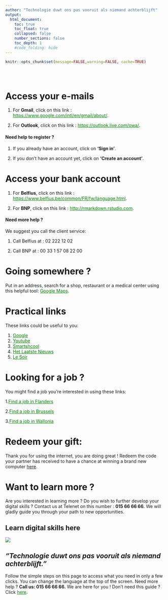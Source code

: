 ```yaml
---
author: "Technologie duwt ons pas vooruit als niemand achterblijft"
output:
  html_document:
    toc: true
    toc_float: true
    collapsed: false
    number_sections: false
    toc_depth: 1
    #code_folding: hide
---
```



```r
knitr::opts_chunk$set(message=FALSE,warning=FALSE, cache=TRUE)
```

<style type="text/css">
.title {
  display: none;
}
.list-group-item.active, .list-group-item.active:focus, .list-group-item.active:hover {
    background-color: orange;
}

a:link {
    color: green;
}

 a:hover {
    color: red;
}

#getting-started img {
  margin-right: 10px;
}

</style>

<div class="row" style="padding-top: 30px;">
<div class="col-sm-6">


# Access your e-mails

1. For **Gmail**, click on this link : <https://www.google.com/intl/en/gmail/about/>.

2. For **Outlook**, click on this link : <https://outlook.live.com/owa/>.

#### Need help to register ?

1. If you already have an account, click on **‘Sign in’**. 

2. If you don’t have an account yet, click on **'Create an account'**.

# Access your bank account

1. For **Belfius**, click on this link : <https://www.belfius.be/common/FR/fw/language.html>.

2. For **BNP**, click on this link : <http://rmarkdown.rstudio.com>.

#### Need more help ?

We suggest you call the client service:

1. Call Belfius at : 02 222 12 02

2. Call BNP at : 00 33 1 57 08 22 00

# Going somewhere ?

Put in an address, search for a shop, restaurant or a medical center using this helpful tool: [Google Maps](https://www.google.com/maps).

# Practical links

These links could be useful to you:

1. [Google](https://www.google.com/)
2. [Youtube](https://www.youtube.com/)
3. [Smartshcool](https://www.smartschool.be/)
4. [Het Laatste Nieuws](https://www.hln.be/)
5. [Le Soir](https://www.lesoir.be/)

# Looking for a job ?

You might find a job you're interested in using these links:

1.[Find a job in Flanders](https://www.vlaanderen.be/werken-voor-vlaanderen/vacatures)

2.[Find a job in Brussels](https://www.vdab.be/vindeenjob/jobs/brussel-regio)

3.[Find a job in Wallonia](https://www.wallonie.be/en/jobs)

# Redeem your gift:

Thank you for using the internet, you are doing great ! Redeem the code your partner has received to have a chance at winning a brand new computer [here](). 

# Want to learn more ?

Are you interested in learning more ? Do you wish to further develop your digital skills ? Contact us at Telenet on this number : **015 66 66 66**. We will gladly guide you through your path to new opportunities.

</div>
<div class="col-sm-6">

# **Learn digital skills here**{.unlisted .unnumbered}

[![](images/logo.png)](https://www2.telenet.be/residential/nl)

\break

## *"Technologie duwt ons pas vooruit als niemand achterblijft."*
Follow the simple steps on this page to access what you need in only a few clicks. You can change the language at the top of the screen. Need more help ? **Call us: 015 66 66 66.** We are here for you ! Don’t need this guide ? Click [here](https://www.google.com/).
</a>
</div>
